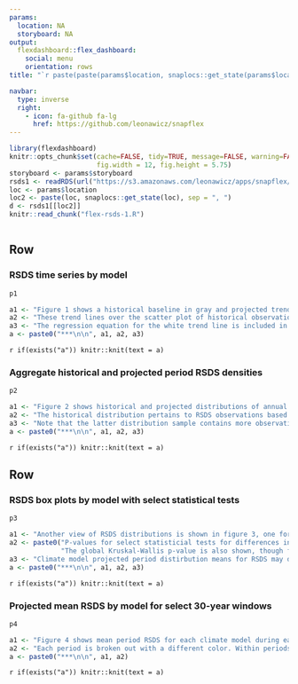 ```yaml
---
params:
  location: NA
  storyboard: NA
output:
  flexdashboard::flex_dashboard:
    social: menu
    orientation: rows
title: "`r paste(paste(params$location, snaplocs::get_state(params$location), sep = ', '), 'RSDS trends')`"

navbar:
  type: inverse
  right:
    - icon: fa-github fa-lg
      href: https://github.com/leonawicz/snapflex
---
```


```r
library(flexdashboard)
knitr::opts_chunk$set(cache=FALSE, tidy=TRUE, message=FALSE, warning=FALSE, fig.showtext=TRUE, dev="CairoPNG",
                      fig.width = 12, fig.height = 5.75)
storyboard <- params$storyboard
rsds1 <- readRDS(url("https://s3.amazonaws.com/leonawicz/apps/snapflex/rsds1/rsds1.rds"))
loc <- params$location
loc2 <- paste(loc, snaplocs::get_state(loc), sep = ", ")
d <- rsds1[[loc2]]
knitr::read_chunk("flex-rsds-1.R")
```

```r
```

Row
-------------------------------------

### RSDS time series by model

```r
p1
```

```r
a1 <- "Figure 1 shows a historical baseline in gray and projected trends for each climate model using the other colors.\n\n"
a2 <- "These trend lines over the scatter plot of historical observations and projected model outputs are faded to highlight the mean trend over the full time period from 1950 - 2099.\n\n"
a3 <- "The regression equation for the white trend line is included in the top left corner of the plot.\n\n"
a <- paste0("***\n\n", a1, a2, a3)
```

`r if(exists("a")) knitr::knit(text = a)`

### Aggregate historical and projected period RSDS densities

```r
p2
```

```r
a1 <- "Figure 2 shows historical and projected distributions of annual RSDS over time.\n\n"
a2 <- "The historical distribution pertains to RSDS observations based on downscaled CRU 4.0 data. The spread in projected outputs comes from pooling the five climate models.\n\n"
a3 <- "Note that the latter distribution sample contains more observations than the former, using five models as well as a greater number of years.\n\n"
a <- paste0("***\n\n", a1, a2, a3)
```

`r if(exists("a")) knitr::knit(text = a)`

Row
-------------------------------------

### RSDS box plots by model with select statistical tests

```r
p3
```

```r
a1 <- "Another view of RSDS distributions is shown in figure 3, one for each model.\n\n"
a2 <- paste0("P-values for select statisticial tests for differences in group means of each climate model with respect to CRU 4.0 as the reference group are shown on the plot.\n", 
             "The global Kruskal-Wallis p-value is also shown, though for these data sets its significance is not surprising.\n\n")
a3 <- "Climate model projected period distirbution means for RSDS may differ significantly from the CRU 4.0 baseline in either direction and variability is greater across a set of climate models, as was seen in figure 2.\n\n"
a <- paste0("***\n\n", a1, a2, a3)
```

`r if(exists("a")) knitr::knit(text = a)`

### Projected mean RSDS by model for select 30-year windows

```r
p4
```

```r
a1 <- "Figure 4 shows mean period RSDS for each climate model during each of three future 30-year windows.\n\n"
a2 <- "Each period is broken out with a different color. Within periods, models are ranked by mean RSDS.\n\n"
a <- paste0("***\n\n", a1, a2)
```

`r if(exists("a")) knitr::knit(text = a)`
